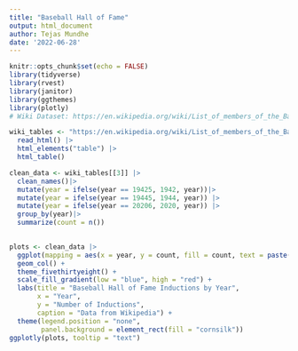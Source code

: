 ```yaml
---
title: "Baseball Hall of Fame"
output: html_document
author: Tejas Mundhe
date: '2022-06-28'
---
```


```r
knitr::opts_chunk$set(echo = FALSE)
library(tidyverse)
library(rvest)
library(janitor)
library(ggthemes)
library(plotly)
# Wiki Dataset: https://en.wikipedia.org/wiki/List_of_members_of_the_Baseball_Hall_of_Fame
```

```r
wiki_tables <- "https://en.wikipedia.org/wiki/List_of_members_of_the_Baseball_Hall_of_Fame"|>
  read_html() |>
  html_elements("table") |>
  html_table()
```

```r
clean_data <- wiki_tables[[3]] |>
  clean_names()|>
  mutate(year = ifelse(year == 19425, 1942, year))|>
  mutate(year = ifelse(year == 19445, 1944, year)) |> 
  mutate(year = ifelse(year == 20206, 2020, year)) |>
  group_by(year)|>
  summarize(count = n())
  
```

```r
plots <- clean_data |>
  ggplot(mapping = aes(x = year, y = count, fill = count, text = paste("Year:", year, "\n", "Inductions:", count)))+
  geom_col() + 
  theme_fivethirtyeight() +
  scale_fill_gradient(low = "blue", high = "red") +
  labs(title = "Baseball Hall of Fame Inductions by Year",
       x = "Year",
       y = "Number of Inductions",
       caption = "Data from Wikipedia") +
  theme(legend.position = "none",
        panel.background = element_rect(fill = "cornsilk"))
ggplotly(plots, tooltip = "text")
```


